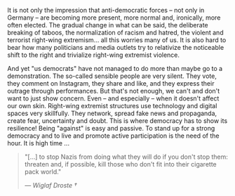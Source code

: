 It is not only the impression that anti-democratic forces – not only in Germany – are becoming more present, more normal and, ironically, more often elected. The gradual change in what can be said, the deliberate breaking of taboos, the normalization of racism and hatred, the violent and terrorist right-wing extremism… all this worries many of us. It is also hard to bear how many politicians and media outlets try to relativize the noticeable shift to the right and trivialize right-wing extremist violence.

And yet "us democrats" have not managed to do more than maybe go to a demonstration. The so-called sensible people are very silent. They vote, they comment on Instagram, they share and like, and they express their outrage through performances. But that's not enough, we can't and don't want to just show concern. Even – and especially – when it doesn't affect our own skin. Right-wing extremist structures use technology and digital spaces very skillfully. They network, spread fake news and propaganda, create fear, uncertainty and doubt. This is where democracy has to show its resilience! Being "against" is easy and passive. To stand up for a strong democracy and to live and promote active participation is the need of the hour. It is high time ...

> "\[...\] to stop Nazis from doing what they will do if you don't stop them: threaten and, if possible, kill those who don't fit into their cigarette pack world."
>
> _— Wiglaf Droste †_
